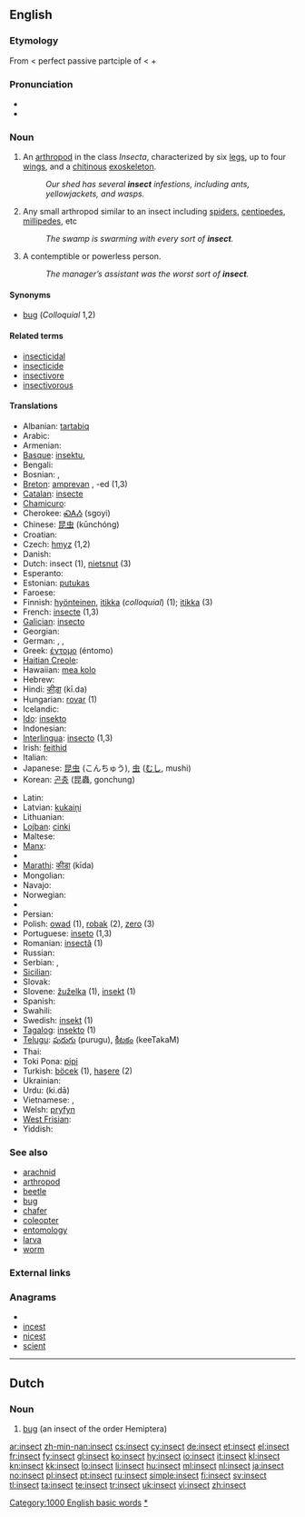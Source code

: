 ==English==

===Etymology===
From {{etyl|la|en}} {{term|insectum||cut up|lang=la}} < perfect passive partciple of {{term|inseco|insecō|I cut up|lang=la}} < {{term|in-||lang=la}} + {{term|seco|secō|I cut|lang=la}}

===Pronunciation===
* {{audio|en-us-insect.ogg|Audio (US)}}
* {{rhymes|ɛkt}}

===Noun===
{{en-noun}}

# An [[arthropod]] in the class ''Insecta'', characterized by six [[leg]]s, up to four [[wing]]s, and a [[chitin]]ous [[exoskeleton]].
#: ''Our shed has several '''insect''' infestions, including ants, yellowjackets, and wasps.''
# {{colloquial}} Any small arthropod similar to an insect including [[spider]]s, [[centipede]]s, [[millipede]]s, etc
#: ''The swamp is swarming with every sort of '''insect'''.''
# A contemptible or powerless person.
#: ''The manager’s assistant was the worst sort of '''insect'''.''

====Synonyms====
* [[bug]] (''Colloquial'' 1,2)

====Related terms====
* [[insecticidal]]
* [[insecticide]]
* [[insectivore]]
* [[insectivorous]]

====Translations====
{{trans-top|arthropod}}
* Albanian: [[tartabiq]]
* Arabic: {{t-|ar|حشرة|f|alt=حَشَرة|tr=Hashara(t)}}
* Armenian: {{t-|hy|միջատ|tr=miǰat}}
* [[Basque]]: [[insektu]], {{t-|eu|zomorro|xs=Basque}}
* Bengali: {{tø|bn|পোকা|tr=pokā|sc=Beng}}
* Bosnian: {{t-|bs|insekt|m}}, {{t-|bs|buba|f}}
* [[Breton]]: [[amprevan]] {{m}}, -ed {{p}} (1,3)<!--Are numbers here even needed anymore?-->
* [[Catalan]]: [[insecte]]
* [[Chamicuro]]: {{tø|ccc|sokajsu}}
* Cherokee: [[ᏍᎪᏱ]] (sgoyi)
* Chinese: [[昆虫]] (kūnchóng)
* Croatian: {{t-|hr|kukac|m|alt=kúkac}}
* Czech: [[hmyz]] {{m}} (1,2)<!--Numbers? Still?-->
* Danish: {{t-|da|insekt}}
* Dutch: insect {{n}} (1), [[nietsnut]] (3)
* Esperanto: {{t-|eo|insekto|xs=Esperanto}}
* Estonian: [[putukas]]
* Faroese: {{t-|fo|skordýr|xs=Faroese}}
* Finnish: [[hyönteinen]], [[itikka]] (''colloquial'') (1); [[itikka]] (3)
* French: [[insecte]] {{m}} (1,3)
* [[Galician]]: [[insecto]]
* Georgian: {{t-|ka|მწერი|tr=mts‘eri|sc=Geor|xs=Georgian}}
* German: {{t+|de|Insekt|n}}, {{t-|de|Kerbtier}}, {{t+|de|Kerf}}
* Greek: [[έντομο]] {{n}} (éntomo)
* [[Haitian Creole]]: {{tø|ht|ensèk}}
* Hawaiian: [[mea kolo]]
* Hebrew: {{t+|he|חרק|m|tr=kharák}}
* Hindi: [[कीड़ा]] (kī.da)
* Hungarian: [[rovar]] (1)
* Icelandic: {{t+|is|skordýr}}
* [[Ido]]: [[insekto]]
* Indonesian: {{t+|id|serangga|xs=Indonesian}}
* [[Interlingua]]: [[insecto]] (1,3)
* Irish: [[feithid]]
* Italian: {{t+|it|insetto}}
* Japanese: [[昆虫]] (こんちゅう), [[虫]] ([[むし]], mushi)
* Korean: [[곤충]] (昆蟲, gonchung)
{{trans-mid}}
* Latin: {{t|la|insectum|n|alt=īnsectum}}
* Latvian: [[kukaiņi]]
* Lithuanian: {{t-|lt|vabzdys|m|xs=Lithuanian}}
* [[Lojban]]: [[cinki]]
* Maltese: {{t-|mt|insett|m|xs=Maltese}}
* [[Manx]]: {{t-|gv|beisteig|xs=Manx}}
* {{trreq|Maori}}
* [[Marathi]]: [[कीडा]] (kīda)
* Mongolian: {{t-|mn|шавьж|tr=šav'ž|sc=Cyrl|xs=Mongolian}}
* Navajo: {{tø|nv|chʼosh bijáád hastání}}
* Norwegian: {{t+|no|insekt|n}}
* {{trreq|Old English}}
* Persian: {{t|fa|حشره‌ها|tr=hašaraha|xs=Persian}}
* Polish: [[owad]] {{m}} (1), [[robak]] {{m}} (2), [[zero]] {{n}} (3)
* Portuguese: [[inseto]] {{m}} (1,3)
* Romanian: [[insectă]] {{f}} (1)
* Russian: {{t+|ru|насекомое|n|tr=nasekómoje}}
* Serbian: {{t-|sr|buba|f}}, {{t-|sr|kukac|m}}
* [[Sicilian]]: {{t|scn|insettu|m|xs=Sicilian}}
* Slovak: {{t-|sk|hmyz}}
* Slovene: [[žuželka]] {{f}} (1), [[insekt]] {{m}} (1)
* Spanish: {{t+|es|insecto|m}}
* Swahili: {{t+|sw|mdudu|xs=Swahili}}
* Swedish: [[insekt]] {{c}} (1)
* [[Tagalog]]: [[insekto]] {{f}} (1)
* [[Telugu]]: [[పురుగు]] (purugu), [[కీటకం]] (keeTakaM)
* Thai: {{t-|th|แมลง|tr=maelong}}
* Toki Pona: [[pipi]]
* Turkish: [[böcek]] (1), [[haşere]] (2)
* Ukrainian: {{t+|uk|комаха|f|xs=Ukrainian}}
* Urdu: {{ur-Arab|[[کیڑا]]}} (ki.dā)
* Vietnamese: {{t+|vi|sâu bọ|xs=Vietnamese}}, {{t+|vi|côn trùng|xs=Vietnamese}}
* Welsh: [[pryfyn]]
* [[West Frisian]]: {{t|fy|ynsekt|xs=West Frisian}}
* Yiddish: {{t-|yi|אינסעקט|tr=insekt|xs=Yiddish}}
{{trans-bottom}}

===See also===
* [[arachnid]]
* [[arthropod]]
* [[beetle]]
* [[bug]]
* [[chafer]]
* [[coleopter]]
* [[entomology]]
* [[larva]]
* [[worm]]

===External links===
{{projectlinks
|pedia
|species
|page2=insecta
|quote
|commons}}

===Anagrams===
* {{alphagram|ceinst}}
* [[incest#English|incest]]
* [[nicest#English|nicest]]
* [[scient#English|scient]]

[[Category:1000 English basic words]]
[[Category:Insects|*]]

----

==Dutch==
{{wikipedia|lang=nl}}

===Noun===
{{infl|nl|noun|g=n}}

# [[bug]] (an insect of the order Hemiptera)

{{tbot entry|Dutch|bug|2010|March|nl}}

[[ar:insect]]
[[zh-min-nan:insect]]
[[cs:insect]]
[[cy:insect]]
[[de:insect]]
[[et:insect]]
[[el:insect]]
[[fr:insect]]
[[fy:insect]]
[[gl:insect]]
[[ko:insect]]
[[hy:insect]]
[[io:insect]]
[[it:insect]]
[[kl:insect]]
[[kn:insect]]
[[kk:insect]]
[[lo:insect]]
[[li:insect]]
[[hu:insect]]
[[ml:insect]]
[[nl:insect]]
[[ja:insect]]
[[no:insect]]
[[pl:insect]]
[[pt:insect]]
[[ru:insect]]
[[simple:insect]]
[[fi:insect]]
[[sv:insect]]
[[tl:insect]]
[[ta:insect]]
[[te:insect]]
[[tr:insect]]
[[uk:insect]]
[[vi:insect]]
[[zh:insect]]
